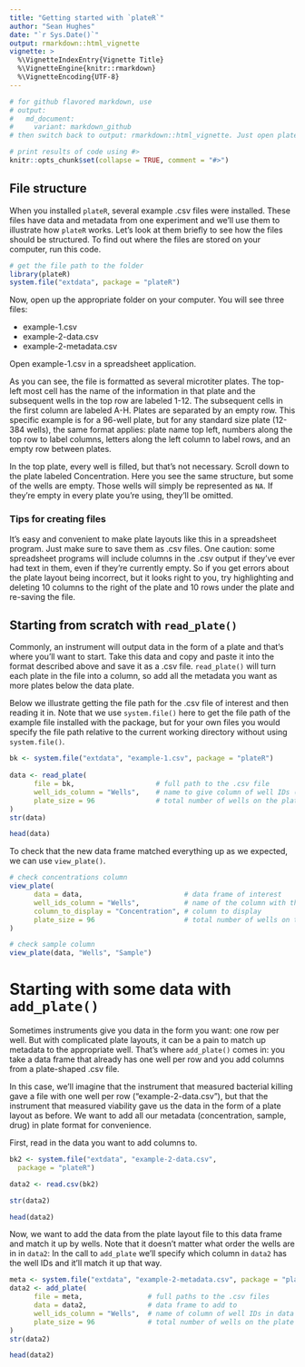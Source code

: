 ```yaml
---
title: "Getting started with `plateR`"
author: "Sean Hughes"
date: "`r Sys.Date()`"
output: rmarkdown::html_vignette
vignette: >
  %\VignetteIndexEntry{Vignette Title}
  %\VignetteEngine{knitr::rmarkdown}
  %\VignetteEncoding{UTF-8}
---
```

```r
# for github flavored markdown, use 
# output:
#   md_document:
#     variant: markdown_github
# then switch back to output: rmarkdown::html_vignette. Just open plateR-basics.md and resave to update time stamp

# print results of code using #>
knitr::opts_chunk$set(collapse = TRUE, comment = "#>")
```


## File structure 

When you installed `plateR`, several example .csv files were installed. These files have data and metadata from one experiment and we'll use them to illustrate how `plateR` works. Let's look at them briefly to see how the files should be structured. To find out where the files are stored on your computer, run this code.   

```r
# get the file path to the folder
library(plateR)
system.file("extdata", package = "plateR")
```

Now, open up the appropriate folder on your computer. You will see three files: 

- example-1.csv
- example-2-data.csv
- example-2-metadata.csv

Open example-1.csv in a spreadsheet application. 

As you can see, the file is formatted as several microtiter plates. The top-left most cell has the name of the information in that plate and the subsequent wells in the top row are labeled 1-12. The subsequent cells in the first column are labeled A-H. Plates are separated by an empty row. This specific example is for a 96-well plate, but for any standard size plate (12-384 wells), the same format applies: plate name top left, numbers along the top row to label columns, letters along the left column to label rows, and an empty row between plates. 

In the top plate, every well is filled, but that's not necessary. Scroll down to the plate labeled Concentration. Here you see the same structure, but some of the wells are empty. Those wells will simply be represented as `NA`. If they're empty in every plate you're using, they'll be omitted.

### Tips for creating files
It's easy and convenient to make plate layouts like this in a spreadsheet program. Just make sure to save them as .csv files. One caution: some spreadsheet programs will include columns in the .csv output if they've ever had text in them, even if they're currently empty. So if you get errors about the plate layout being incorrect, but it looks right to you, try highlighting and deleting 10 columns to the right of the plate and 10 rows under the plate and re-saving the file. 

## Starting from scratch with `read_plate()`
Commonly, an instrument will output data in the form of a plate and that's where you'll want to start. Take this data and copy and paste it into the format described above and save it as a .csv file. `read_plate()` will turn each plate in the file into a column, so add all the metadata you want as more plates below the data plate. 

Below we illustrate getting the file path for the .csv file of interest and then reading it in. Note that we use `system.file()` here to get the file path of the example file installed with the package, but for your own files you would specify the file path relative to the current working directory without using `system.file()`.

```r
bk <- system.file("extdata", "example-1.csv", package = "plateR")
   
data <- read_plate(
      file = bk,                    # full path to the .csv file
      well_ids_column = "Wells",    # name to give column of well IDs (optional)
      plate_size = 96               # total number of wells on the plate (optional)
)
str(data)

head(data)
```

To check that the new data frame matched everything up as we expected, we can use `view_plate()`. 

```r
# check concentrations column
view_plate( 
      data = data,                         # data frame of interest
      well_ids_column = "Wells",           # name of the column with the well IDs
      column_to_display = "Concentration", # column to display 
      plate_size = 96                      # total number of wells on the plate (optional)
)   

# check sample column
view_plate(data, "Wells", "Sample")
```

# Starting with some data with `add_plate()`
Sometimes instruments give you data in the form you want: one row per well. But with complicated plate layouts, it can be a pain to match up metadata to the appropriate well. That's where `add_plate()` comes in: you take a data frame that already has one well per row and you add columns from a plate-shaped .csv file.

In this case, we'll imagine that the instrument that measured bacterial killing gave a file with one well per row ("example-2-data.csv"), but that the instrument that measured viability gave us the data in the form of a plate layout as before. We want to add all our metadata (concentration, sample, drug) in plate format for convenience.  

First, read in the data you want to add columns to.

```r
bk2 <- system.file("extdata", "example-2-data.csv", 
  package = "plateR")

data2 <- read.csv(bk2)

str(data2)

head(data2)
```

Now, we want to add the data from the plate layout file to this data frame and match it up by wells. Note that it doesn't matter what order the wells are in in `data2`: In the call to `add_plate` we'll specify which column in `data2` has the well IDs and it'll match it up that way. 

```r
meta <- system.file("extdata", "example-2-metadata.csv", package = "plateR")
data2 <- add_plate(
      file = meta,                # full paths to the .csv files
      data = data2,               # data frame to add to    
      well_ids_column = "Wells",  # name of column of well IDs in data frame
      plate_size = 96             # total number of wells on the plate (optional)
)
str(data2)

head(data2)
```